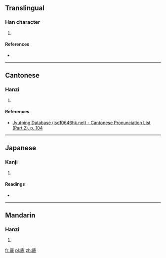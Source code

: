 ==Translingual==

===Han character===
{{Han char|rn=53|rad=广|as=11|sn=14|four=0021<sub>1</sub>|canj=戈戈X心 (IIXP)|ids=⿸[[广]][[鹿]]}}

# {{defn|Han|sort=广11}}

====References====
* {{Han ref|kx=0350.070|dkj=09466|dj=0661.090|hdz=20899.130|uh=5ED8|ud=24280|bh=E1B5|bd=57781}}

----

==Cantonese==

===Hanzi===
{{yue-hanzi|jyut=[[luk6]]|y=luk6}}

# {{defn|lang=yue|sort=广11}}

====References====
* [http://www.iso10646hk.net/jp/document/download.jsp Jyutping Database (iso10646hk.net) - Cantonese Pronunciation List (Part 2), p. 104]

----

==Japanese==

===Kanji===
{{ja-kanji|grade=|rs=广11}}

# {{defn|lang=ja|sort=广11}}

====Readings====
* {{ja-readings|on=[[ろく]] (roku)|kun=[[こめぐら]] (komegura)}}

----

==Mandarin==

===Hanzi===
{{cmn-hanzi|pin=[[lù]] ([[lu4]])|wg=lu<sup>4</sup>}}

# {{defn|lang=cmn|sort=广11}}

[[fr:廘]]
[[pl:廘]]
[[zh:廘]]